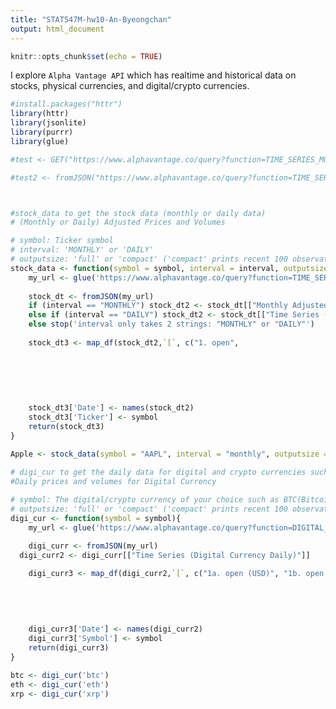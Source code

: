 ```yaml
---
title: "STAT547M-hw10-An-Byeongchan"
output: html_document
---
```


```r
knitr::opts_chunk$set(echo = TRUE)
```


I explore `Alpha Vantage API` which has realtime and historical data on stocks, physical currencies, and digital/crypto currencies.


```r
#install.packages("httr")
library(httr)
library(jsonlite)
library(purrr)
library(glue)

#test <- GET("https://www.alphavantage.co/query?function=TIME_SERIES_MONTHLY_ADJUSTED&symbol=AAPL&apikey=RON9A5RW8SKDN593")

#test2 <- fromJSON("https://www.alphavantage.co/query?function=TIME_SERIES_MONTHLY_ADJUSTED&symbol=AAPL&apikey=RON9A5RW8SKDN593")



#stock_data to get the stock data (monthly or daily data)
# (Monthly or Daily) Adjusted Prices and Volumes

# symbol: Ticker symbol
# interval: 'MONTHLY' or 'DAILY'
# outputsize: 'full' or 'compact' ('compact' prints recent 100 observations)
stock_data <- function(symbol = symbol, interval = interval, outputsize = outputsize){
	my_url <- glue('https://www.alphavantage.co/query?function=TIME_SERIES_{interval}_ADJUSTED&symbol={symbol}&outputsize={outputsize}&apikey=RON9A5RW8SKDN593')
	
	stock_dt <- fromJSON(my_url)
	if (interval == "MONTHLY") stock_dt2 <- stock_dt[["Monthly Adjusted Time Series"]]
	else if (interval == "DAILY") stock_dt2 <- stock_dt[["Time Series (Daily)"]]
	else stop('interval only takes 2 strings: "MONTHLY" or "DAILY"')
	
	stock_dt3 <- map_df(stock_dt2,`[`, c("1. open",
																			 "2. high",
																			 "3. low",
																			 "4. close",
																			 "5. adjusted close",
																			 "6. volume",
																			 "7. dividend amount"))
	stock_dt3['Date'] <- names(stock_dt2)
	stock_dt3['Ticker'] <- symbol
	return(stock_dt3)
}
	
Apple <- stock_data(symbol = "AAPL", interval = "monthly", outputsize = 'compact')
```




```r
# digi_cur to get the daily data for digital and crypto currencies such as Bitcoin)
#Daily prices and volumes for Digital Currency

# symbol: The digital/crypto currency of your choice such as BTC(Bitcoin), ETH(Ethereum), XRP(Ripples)
# outputsize: 'full' or 'compact' ('compact' prints recent 100 observations)
digi_cur <- function(symbol = symbol){
	my_url <- glue('https://www.alphavantage.co/query?function=DIGITAL_CURRENCY_DAILY&symbol={symbol}&market=USD&apikey=RON9A5RW8SKDN593')
	
	digi_curr <- fromJSON(my_url)
  digi_curr2 <- digi_curr[["Time Series (Digital Currency Daily)"]]

	digi_curr3 <- map_df(digi_curr2,`[`, c("1a. open (USD)", "1b. open (USD)",
																				 "2a. high (USD)", "2b. high (USD)",
																			   "3a. low (USD)", "3b. low (USD)",
																				 "4a. close (USD)", "4b. close (USD)",
																				 "5. volume",
																				 "6. market cap (USD)"))
	digi_curr3['Date'] <- names(digi_curr2)
	digi_curr3['Symbol'] <- symbol
	return(digi_curr3)
}

btc <- digi_cur('btc')
eth <- digi_cur('eth')
xrp <- digi_cur('xrp')
```

